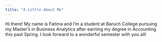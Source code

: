 ```yaml
---
title: "A Little About Me"
--- 
```


Hi there! My name is Fatima and I'm a student at Baruch College pursuing my Master's in 
Business Analytics after earning my degree in Accounting this past Spring. I look forward to a wonderful semester with you all!
